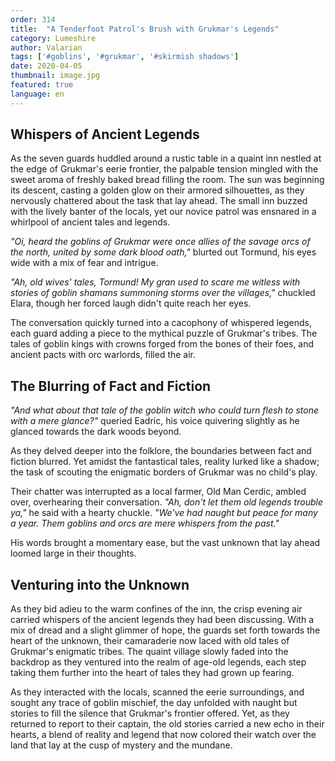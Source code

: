 ```yaml
---
order: 314
title:  "A Tenderfoot Patrol's Brush with Grukmar's Legends"
category: Lumeshire
author: Valarian
tags: ['#goblins', '#grukmar', '#skirmish shadows']
date: 2020-04-05
thumbnail: image.jpg
featured: true
language: en
---
```


## Whispers of Ancient Legends

As the seven guards huddled around a rustic table in a quaint inn nestled at the edge of Grukmar's eerie frontier, the palpable tension mingled with the sweet aroma of freshly baked bread filling the room. The sun was beginning its descent, casting a golden glow on their armored silhouettes, as they nervously chattered about the task that lay ahead. The small inn buzzed with the lively banter of the locals, yet our novice patrol was ensnared in a whirlpool of ancient tales and legends.

*"Oi, heard the goblins of Grukmar were once allies of the savage orcs of the north, united by some dark blood oath,"* blurted out Tormund, his eyes wide with a mix of fear and intrigue.

*"Ah, old wives' tales, Tormund! My gran used to scare me witless with stories of goblin shamans summoning storms over the villages,"* chuckled Elara, though her forced laugh didn't quite reach her eyes.

The conversation quickly turned into a cacophony of whispered legends, each guard adding a piece to the mythical puzzle of Grukmar's tribes. The tales of goblin kings with crowns forged from the bones of their foes, and ancient pacts with orc warlords, filled the air.

## The Blurring of Fact and Fiction

*"And what about that tale of the goblin witch who could turn flesh to stone with a mere glance?"* queried Eadric, his voice quivering slightly as he glanced towards the dark woods beyond.

As they delved deeper into the folklore, the boundaries between fact and fiction blurred. Yet amidst the fantastical tales, reality lurked like a shadow; the task of scouting the enigmatic borders of Grukmar was no child's play.

Their chatter was interrupted as a local farmer, Old Man Cerdic, ambled over, overhearing their conversation. *"Ah, don't let them old legends trouble ya,"* he said with a hearty chuckle. *"We've had naught but peace for many a year. Them goblins and orcs are mere whispers from the past."*

His words brought a momentary ease, but the vast unknown that lay ahead loomed large in their thoughts.

## Venturing into the Unknown

As they bid adieu to the warm confines of the inn, the crisp evening air carried whispers of the ancient legends they had been discussing. With a mix of dread and a slight glimmer of hope, the guards set forth towards the heart of the unknown, their camaraderie now laced with old tales of Grukmar's enigmatic tribes. The quaint village slowly faded into the backdrop as they ventured into the realm of age-old legends, each step taking them further into the heart of tales they had grown up fearing.

As they interacted with the locals, scanned the eerie surroundings, and sought any trace of goblin mischief, the day unfolded with naught but stories to fill the silence that Grukmar's frontier offered. Yet, as they returned to report to their captain, the old stories carried a new echo in their hearts, a blend of reality and legend that now colored their watch over the land that lay at the cusp of mystery and the mundane.